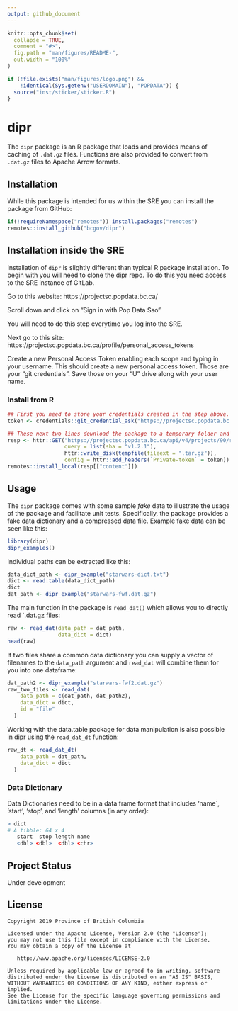 ```yaml
---
output: github_document
---
```


<!-- README.md is generated from README.Rmd. Please edit that file -->

```r
knitr::opts_chunk$set(
  collapse = TRUE,
  comment = "#>",
  fig.path = "man/figures/README-",
  out.width = "100%"
)
```

```r
if (!file.exists("man/figures/logo.png") && 
    !identical(Sys.getenv("USERDOMAIN"), "POPDATA")) {
  source("inst/sticker/sticker.R")
}
```

# dipr  <!-- <img src='man/figures/logo.png' align="right" height="139" /> --> 

<!-- badges: start -->
<!-- [![License](https://img.shields.io/badge/License-Apache%202.0-blue.svg)](https://opensource.org/licenses/Apache-2.0) -->
<!-- [![R build status](https://github.com/bcgov/dipr/workflows/R-CMD-check/badge.svg)](https://github.com/bcgov/dipr) -->
<!-- [![img](https://img.shields.io/badge/Lifecycle-Experimental-339999)](https://github.com/bcgov/repomountie/blob/master/doc/lifecycle-badges.md) -->
<!-- badges: end -->


The `dipr` package is an R package that loads and provides means of caching of `.dat.gz` files. Functions are also provided to convert from `.dat.gz` files to Apache Arrow formats.

## Installation
While this package is intended for us within the SRE you can install the package from GitHub:

```r
if(!requireNamespace("remotes")) install.packages("remotes")
remotes::install_github("bcgov/dipr")
```



## Installation inside the SRE
Installation of `dipr` is slightly different than typical R package installation. To begin with you will need to clone the dipr repo. To do this you need access to the SRE instance of GitLab. 

Go to this website: https://projectsc.popdata.bc.ca/

Scroll down and click on "Sign in with Pop Data Sso"

You will need to do this step everytime you log into the SRE.

Next go to this site: https://projectsc.popdata.bc.ca/profile/personal_access_tokens

Create a new Personal Access Token enabling each scope and typing in your username. This should create a new personal access token. Those are your "git credentials". Save those on your "U" drive along with your user name. 

### Install from R

```r
## First you need to store your credentials created in the step above. This is a one time only thing
token <- credentials::git_credential_ask("https://projectsc.popdata.bc.ca")$password

## These next two lines download the package to a temporary folder and install it. 
resp <- httr::GET("https://projectsc.popdata.bc.ca/api/v4/projects/90/repository/archive.tar.gz",
                  query = list(sha = "v1.2.1"),
                  httr::write_disk(tempfile(fileext = ".tar.gz")),
                  config = httr::add_headers(`Private-token` = token))
remotes::install_local(resp[["content"]])
```




## Usage
The `dipr` package comes with some sample _fake_ data to illustrate the usage of the package and facilitate unit tests. Specifically, the package provides a fake data dictionary and a compressed data file. Example fake data can be seen like this:
```r
library(dipr)
dipr_examples()
```

Individual paths can be extracted like this:
```r
data_dict_path <- dipr_example("starwars-dict.txt")
dict <- read.table(data_dict_path)
dict
dat_path <- dipr_example("starwars-fwf.dat.gz")
```

The main function in the package is `read_dat()` which allows you to directly read `.dat.gz files:
```r
raw <- read_dat(data_path = dat_path,
                data_dict = dict)
head(raw)
```

If two files share a common data dictionary you can supply a vector of filenames to the `data_path` argument and `read_dat` will combine them for you into one dataframe:

```r
dat_path2 <- dipr_example("starwars-fwf2.dat.gz")
raw_two_files <- read_dat(
    data_path = c(dat_path, dat_path2),
    data_dict = dict,
    id = "file"
  )
```

Working with the data.table package for data manipulation is also possible in dipr using the `read_dat_dt` function:
```r
raw_dt <- read_dat_dt(
    data_path = dat_path,
    data_dict = dict
  )
```


### Data Dictionary
Data Dictionaries need to be in a data frame format that includes 'name`, 'start', 'stop', and 'length' columns (in any order):

```r
> dict
# A tibble: 64 x 4
   start  stop length name                      
   <dbl> <dbl>  <dbl> <chr>   
```


## Project Status
Under development

## License


    Copyright 2019 Province of British Columbia

    Licensed under the Apache License, Version 2.0 (the "License");
    you may not use this file except in compliance with the License.
    You may obtain a copy of the License at 

       http://www.apache.org/licenses/LICENSE-2.0

    Unless required by applicable law or agreed to in writing, software
    distributed under the License is distributed on an "AS IS" BASIS,
    WITHOUT WARRANTIES OR CONDITIONS OF ANY KIND, either express or implied.
    See the License for the specific language governing permissions and
    limitations under the License.
   

